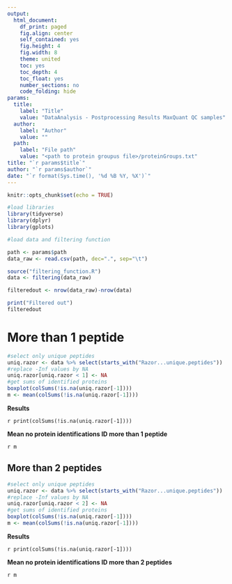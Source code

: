 ```yaml
---
output:
  html_document:
    df_print: paged
    fig.align: center
    self_contained: yes
    fig.height: 4
    fig.width: 8
    theme: united
    toc: yes
    toc_depth: 4
    toc_float: yes
    number_sections: no
    code_folding: hide
params:
  title: 
    label: "Title"
    value: "DataAnalysis - Postprocessing Results MaxQuant QC samples"
  author:
    label: "Author"
    value: ""
  path:
    label: "File path"
    value: "<path to protein groupus file>/proteinGroups.txt"
title: "`r params$title`"
author: "`r params$author`"
date: "`r format(Sys.time(), '%d %B %Y, %X')`"
---
```



```r
knitr::opts_chunk$set(echo = TRUE)
```

```r
#load libraries
library(tidyverse)
library(dplyr)
library(gplots)
```

```r
#load data and filtering function

path <- params$path
data_raw <- read.csv(path, dec=".", sep="\t")

source("filtering_function.R")
data <- filtering(data_raw) 

filteredout <- nrow(data_raw)-nrow(data)

print("Filtered out")
filteredout
```

# More than 1 peptide

```r
#select only unique peptides
uniq.razor <- data %>% select(starts_with("Razor...unique.peptides"))
#replace -Inf values by NA
uniq.razor[uniq.razor < 1] <- NA
#get sums of identified proteins
boxplot(colSums(!is.na(uniq.razor[-1])))
m <- mean(colSums(!is.na(uniq.razor[-1])))
```
**Results**

`r print(colSums(!is.na(uniq.razor[-1])))`

**Mean no protein identifications ID more than 1 peptide**

`r m`

## More than 2 peptides 

```r
#select only unique peptides
uniq.razor <- data %>% select(starts_with("Razor...unique.peptides"))
#replace -Inf values by NA
uniq.razor[uniq.razor < 2] <- NA
#get sums of identified proteins
boxplot(colSums(!is.na(uniq.razor[-1])))
m <- mean(colSums(!is.na(uniq.razor[-1])))
```
**Results**

`r print(colSums(!is.na(uniq.razor[-1])))`

**Mean no protein identifications ID more than 2 peptides**

`r m`
